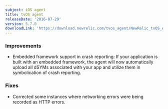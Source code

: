 ```yaml
---
subject: iOS agent
title: tvOS agent
releaseDate: '2016-07-29'
version: 5.7.0
downloadLink: 'https://download.newrelic.com/tvos_agent/NewRelic_tvOS_Agent_5.7.0.zip'
---
```


### Improvements

* Embedded framework support in crash reporting: If your application is built with an embedded framework, the agent will now automatically upload all dSYMs associated with your app and utilize them in symbolication of crash reporting.

### Fixes

* Corrected some instances where networking errors were being recorded as HTTP errors.
